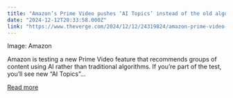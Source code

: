 ```yaml
---
title: "Amazon’s Prime Video pushes ‘AI Topics’ instead of the old algorithms"
date: "2024-12-12T20:33:58.000Z"
link: "https://www.theverge.com/2024/12/12/24319824/amazon-prime-video-ai-topics-old-algorithms"
---
```


Image: Amazon
    

  
Amazon is testing a new Prime Video feature that recommends groups of content using AI rather than traditional algorithms. If you’re part of the test, you’ll see new “AI Topics”...

[Read more](https://www.theverge.com/2024/12/12/24319824/amazon-prime-video-ai-topics-old-algorithms)
